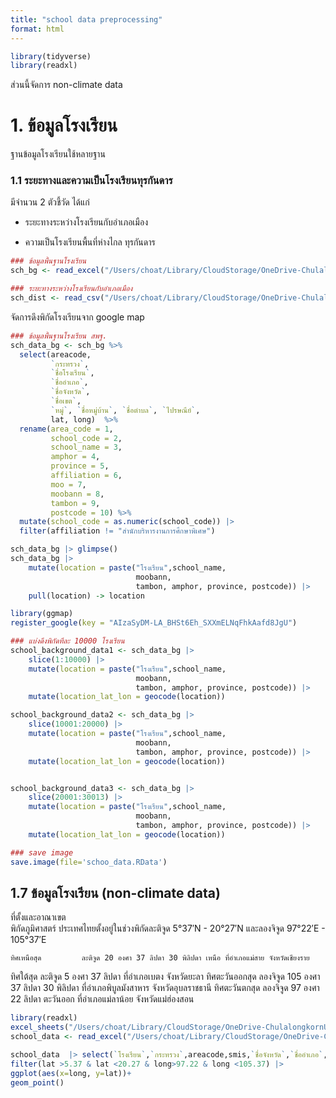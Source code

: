 ```yaml
---
title: "school data preprocessing"
format: html
---
```


```r
library(tidyverse)
library(readxl)
```

ส่วนนี้จัดการ non-climate data

# 1. ข้อมูลโรงเรียน

ฐานข้อมูลโรงเรียนใช้หลายฐาน 

### 1.1 ระยะทางและความเป็นโรงเรียนทุรกันดาร

มีจำนวน 2 ตัวชี้วัด ได้แก่

- ระยะทางระหว่างโรงเรียนกับอำเภอเมือง

- ความเป็นโรงเรียนพื้นที่ห่างไกล ทุรกันดาร


```r

### ข้อมูลพื้นฐานโรงเรียน 
sch_bg <- read_excel("/Users/choat/Library/CloudStorage/OneDrive-ChulalongkornUniversity/Documents/งานวิจัย/unicef/data/ข้อมูลพื้นฐานโรงเรียน สพฐ_/ข้อมูลดิบพื้นฐานโรงเรียน สพฐ..xlsx")

### ระยะทางระหว่างโรงเรียนกับอำเภอเมือง
sch_dist <- read_csv("/Users/choat/Library/CloudStorage/OneDrive-ChulalongkornUniversity/Documents/งานวิจัย/unicef/data/ข้อมูลพื้นฐานโรงเรียน สพฐ_/Schooldistance.csv")
```


จัดการดึงพิกัดโรงเรียนจาก google map

```r
### ข้อมูลพื้นฐานโรงเรียน สพฐ.
sch_data_bg <- sch_bg %>% 
  select(areacode, 
         `กระทรวง`,
         `ชื่อโรงเรียน`,
         `ชื่ออำเภอ`,
         `ชื่อจังหวัด`,
         `ชื่อเขต`,
         `หมู่`, `ชื่อหมู่บ้าน`, `ชื่อตำบล`, `ไปรษณีย์`,
         lat, long)  %>% 
  rename(area_code = 1,
         school_code = 2,
         school_name = 3,
         amphor = 4,
         province = 5,
         affiliation = 6,
         moo = 7,
         moobann = 8,
         tambon = 9,
         postcode = 10) %>% 
  mutate(school_code = as.numeric(school_code)) |> 
  filter(affiliation != "สำนักบริหารงานการศึกษาพิเศษ")

sch_data_bg |> glimpse()
sch_data_bg |> 
    mutate(location = paste("โรงเรียน",school_name,
                            moobann,
                            tambon, amphor, province, postcode)) |> 
    pull(location) -> location

library(ggmap)
register_google(key = "AIzaSyDM-LA_BHSt6Eh_SXXmELNqFhkAafd8JgU")

### แบ่งดึงพิกัดทีละ 10000 โรงเรียน
school_background_data1 <- sch_data_bg |> 
    slice(1:10000) |> 
    mutate(location = paste("โรงเรียน",school_name,
                            moobann,
                            tambon, amphor, province, postcode)) |>
    mutate(location_lat_lon = geocode(location))

school_background_data2 <- sch_data_bg |> 
    slice(10001:20000) |> 
    mutate(location = paste("โรงเรียน",school_name,
                            moobann,
                            tambon, amphor, province, postcode)) |>
    mutate(location_lat_lon = geocode(location))


school_background_data3 <- sch_data_bg |> 
    slice(20001:30013) |> 
    mutate(location = paste("โรงเรียน",school_name,
                            moobann,
                            tambon, amphor, province, postcode)) |>
    mutate(location_lat_lon = geocode(location))

```



```r
### save image
save.image(file='schoo_data.RData')
```






## 1.7 ข้อมูลโรงเรียน (non-climate data)

ที่ตั้งและอาณาเขต\
พิกัดภูมิศาสตร์ ประเทศไทยตั้งอยู่ในช่วงพิกัดละติจูด 5°37′N - 20°27′N และลองจิจูด 97°22′E - 105°37′E

```         
ทิศเหนือสุด         ละติจูด 20 องศา 37 ลิปดา 30 พิลิปดา เหนือ ที่อำเภอแม่สาย จังหวัดเชียงราย
```

ทิศใต้สุด ละติจูด 5 องศา 37 ลิปดา ที่อำเภอเบตง จังหวัดยะลา ทิศตะวันออกสุด ลองจิจูด 105 องศา 37 ลิปดา 30 พิลิปดา ที่อำเภอพิบูลมังสาหาร จังหวัดอุบลราชธานี ทิศตะวันตกสุด ลองจิจูด 97 องศา 22 ลิปดา ตะวันออก ที่อำเภอแม่ลาน้อย จังหวัดแม่ฮ่องสอน

```r
library(readxl)
excel_sheets("/Users/choat/Library/CloudStorage/OneDrive-ChulalongkornUniversity/Documents/งานวิจัย/unicef/data/ข้อมูลพื้นฐานโรงเรียน สพฐ_/ข้อมูลดิบพื้นฐานโรงเรียน สพฐ..xlsx")
school_data <- read_excel("/Users/choat/Library/CloudStorage/OneDrive-ChulalongkornUniversity/Documents/งานวิจัย/unicef/data/ข้อมูลพื้นฐานโรงเรียน สพฐ_/ข้อมูลดิบพื้นฐานโรงเรียน สพฐ..xlsx")

school_data  |> select(`โรงเรียน`,`กระทรวง`,areacode,smis,`ชื่อจังหวัด`,`ชื่ออำเภอ`,`ชื่อเขต`,lat,long) |> 
filter(lat >5.37 & lat <20.27 & long>97.22 & long <105.37) |> 
ggplot(aes(x=long, y=lat))+
geom_point()
```

